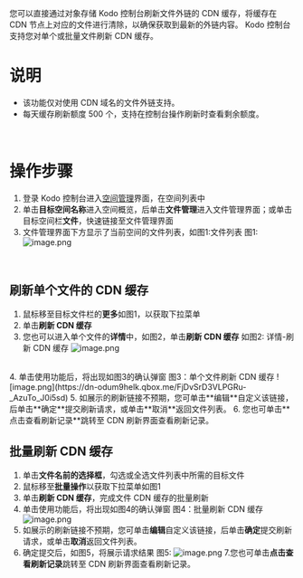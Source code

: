 您可以直接通过对象存储 Kodo 控制台刷新文件外链的 CDN 缓存，将缓存在 CDN 节点上对应的文件进行清除，以确保获取到最新的外链内容。
Kodo 控制台支持您对单个或批量文件刷新 CDN 缓存。
<br>

# **说明**

- 该功能仅对使用 CDN 域名的文件外链支持。
- 每天缓存刷新额度 500 个，支持在控制台操作刷新时查看剩余额度。

<br>

# **操作步骤**
1. 登录 Kodo 控制台进入[空间管理](https://portal.qiniu.com/kodo/bucket)界面，在空间列表中
2. 单击**目标空间名称**进入空间概览，后单击**文件管理**进入文件管理界面；或单击目标空间栏**文件**，快速链接至文件管理界面
3. 文件管理界面下方显示了当前空间的文件列表，如图1:文件列表
图1:
![image.png](https://dn-odum9helk.qbox.me/Fpr3GBjvtucfw5k5xy6408253LXO)
<br>

## **刷新单个文件的 CDN 缓存**
1. 鼠标移至目标文件栏的**更多**如图1，以获取下拉菜单
2. 单击**刷新 CDN 缓存**
3. 您也可以进入单个文件的**详情**中，如图2，单击**刷新 CDN 缓存**
如图2: 详情-刷新 CDN 缓存
![image.png](https://dn-odum9helk.qbox.me/FgGhW2q2_hw8zoza67gYD2OvCLOF)
<br>
4. 单击使用功能后，将出现如图3的确认弹窗
图3：单个文件刷新 CDN 缓存
![image.png](https://dn-odum9helk.qbox.me/FjDvSrD3VLPGRu-_AzuTo_J0i5sd)
5. 如展示的刷新链接不预期，您可单击**编辑**自定义该链接，后单击**确定**提交刷新请求，或单击**取消**返回文件列表。
6. 您也可单击**点击查看刷新记录**跳转至 CDN 刷新界面查看刷新记录。


<br>

## **批量刷新 CDN 缓存**
1. 单击**文件名前的选择框**，勾选或全选文件列表中所需的目标文件
2. 鼠标移至**批量操作**以获取下拉菜单如图1
3. 单击**刷新 CDN 缓存**，完成文件 CDN 缓存的批量刷新
4. 单击使用功能后，将出现如图4的确认弹窗
图4：批量刷新 CDN 缓存
![image.png](https://dn-odum9helk.qbox.me/Fp97nbg1jecLXNl5A2eCilCdukzV)
5. 如展示的刷新链接不预期，您可单击**编辑**自定义该链接，后单击**确定**提交刷新请求，或单击**取消**返回文件列表。
6. 确定提交后，如图5，将展示请求结果
图5:
![image.png](https://dn-odum9helk.qbox.me/FowitS2HZ9zKYGpSCLsL_zbYARGX)
7.您也可单击**点击查看刷新记录**跳转至 CDN 刷新界面查看刷新记录。

